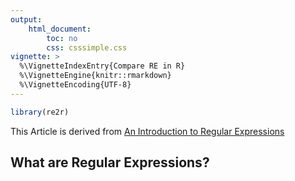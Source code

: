 ```yaml
---
output: 
    html_document:
        toc: no
        css: csssimple.css
vignette: >
  %\VignetteIndexEntry{Compare RE in R}
  %\VignetteEngine{knitr::rmarkdown}
  %\VignetteEncoding{UTF-8}
---
```


```r
library(re2r)
```

This Article is derived from [An Introduction to Regular Expressions](http://www.codeproject.com/Articles/939/An-Introduction-to-Regular-Expressions)

## What are Regular Expressions?
